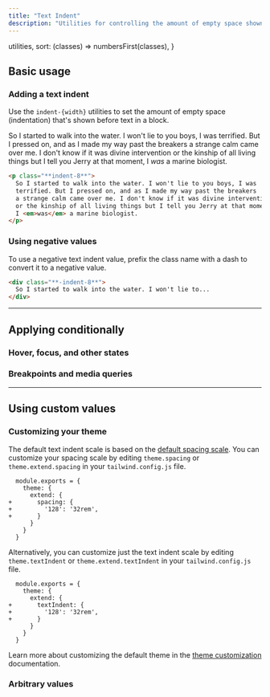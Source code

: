 ```yaml
---
title: "Text Indent"
description: "Utilities for controlling the amount of empty space shown before text in a block."
---
```



  utilities,
  sort: (classes) => numbersFirst(classes),
}

## Basic usage

### Adding a text indent

Use the `indent-{width}` utilities to set the amount of empty space (indentation) that's shown before text in a block.

<Example p="none">
  <div class="bg-white p-8 shadow-xl text-gray-700 max-w-md mx-auto overflow-auto leading-6 dark:bg-gray-800 dark:text-gray-400">
    <p class="indent-8">
      So I started to walk into the water. I won't lie to you boys, I was
      terrified. But I pressed on, and as I made my way past the breakers
      a strange calm came over me. I don't know if it was divine intervention
      or the kinship of all living things but I tell you Jerry at that moment,
      I <em>was</em> a marine biologist.
    </p>
  </div>
</Example>

```html
<p class="**indent-8**">
  So I started to walk into the water. I won't lie to you boys, I was
  terrified. But I pressed on, and as I made my way past the breakers
  a strange calm came over me. I don't know if it was divine intervention
  or the kinship of all living things but I tell you Jerry at that moment,
  I <em>was</em> a marine biologist.
</p>
```

### Using negative values

To use a negative text indent value, prefix the class name with a dash to convert it to a negative value.

```html
<div class="**-indent-8**">
  So I started to walk into the water. I won't lie to...
</div>
```

---

## <Heading ignore>Applying conditionally</Heading>

### <Heading ignore>Hover, focus, and other states</Heading>

<HoverFocusAndOtherStates defaultClass="indent-4" featuredClass="indent-8" />

### <Heading ignore>Breakpoints and media queries</Heading>

<BreakpointsAndMediaQueries defaultClass="indent-4" featuredClass="indent-8" />

---

## Using custom values

### Customizing your theme

The default text indent scale is based on the [default spacing scale](/docs/customizing-spacing#default-spacing-scale). You can customize your spacing scale by editing `theme.spacing` or `theme.extend.spacing` in your `tailwind.config.js` file.

```diff-js tailwind.config.js
  module.exports = {
    theme: {
      extend: {
+       spacing: {
+         '128': '32rem',
+       }
      }
    }
  }
```

Alternatively, you can customize just the text indent scale by editing `theme.textIndent` or `theme.extend.textIndent` in your `tailwind.config.js` file.

```diff-js tailwind.config.js
  module.exports = {
    theme: {
      extend: {
+       textIndent: {
+         '128': '32rem',
+       }
      }
    }
  }
```

Learn more about customizing the default theme in the [theme customization](/docs/theme#customizing-the-default-theme) documentation.

### Arbitrary values

<ArbitraryValues property="text-indent" featuredClass="indent-[50%]" />
